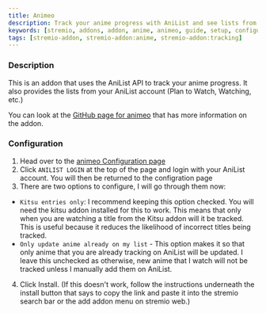 ```yaml
---
title: Animeo
description: Track your anime progress with AniList and see lists from your AniList account.
keywords: [stremio, addons, addon, anime, animeo, guide, setup, configuration, install, link]
tags: [stremio-addon, stremio-addon:anime, stremio-addon:tracking]
---
```


<StremioAddonButtons id="animeo" manifest="https://7a625ac658ec-animeo.baby-beamup.club/manifest.json" configurable={true} configurationRequired={true} source="https://github.com/Jenrykster/animeo"/> 

<h3>Description</h3>

This is an addon that uses the AniList API to track your anime progress.
It also provides the lists from your AniList account (Plan to Watch, Watching, etc.)

You can look at the [GitHub page for animeo](https://github.com/Jenrykster/animeo) that has more information on the addon.

<h3>Configuration</h3>

1. Head over to the [animeo Configuration page](https://7a625ac658ec-animeo.baby-beamup.club/configure)
2. Click `ANILIST LOGIN` at the top of the page and login with your AniList account. You will then be returned to the configration page
3. There are two options to configure, I will go through them now:
- `Kitsu entries only`: I recommend keeping this option checked. You will need the kitsu addon installed for this to work.
    This means that only when you are watching a title from the Kitsu addon will it be tracked.
    This is useful because it reduces the likelihood of incorrect titles being tracked.
- `Only update anime already on my list` - This option makes it so that only anime that you are already tracking on AniList will be updated.
    I leave this unchecked as otherwise, new anime that I watch will not be tracked unless I manually add them on AniList.
4. Click Install. (If this doesn't work, follow the instructions underneath the install button that says to copy the link and paste it into the stremio search bar or the add addon menu on stremio web.)